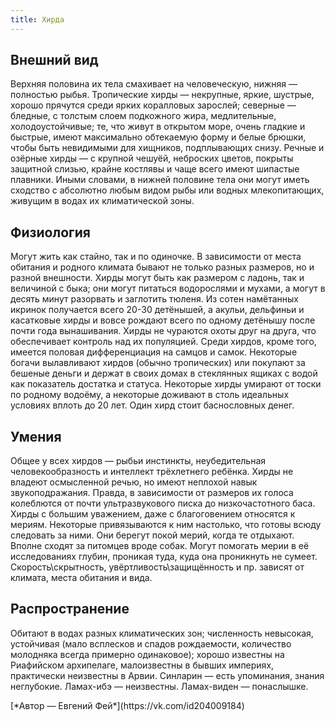 ```yaml
---
title: Хирда
---
```



<ButtonCover src="pic.jpg" title="Хирда"/>


## Внешний вид
Верхняя половина их тела смахивает на человеческую, нижняя — полностью рыбья. Тропические хирды — некрупные, яркие, шустрые, хорошо прячутся среди ярких коралловых зарослей; северные — бледные, с толстым слоем подкожного жира, медлительные, холодоустойчивые; те, что живут в открытом море, очень гладкие и быстрые, имеют максимально обтекаемую форму и белые брюшки, чтобы быть невидимыми для хищников, подплывающих снизу. Речные и озёрные хирды — с крупной чешуёй, неброских цветов, покрыты защитной слизью, крайне костлявы и чаще всего имеют шипастые плавники. Иными словами, в нижней половине тела они могут иметь сходство с абсолютно любым видом рыбы или водных млекопитающих, живущим в водах их климатической зоны.

## Физиология
Могут жить как стайно, так и по одиночке. В зависимости от места обитания и родного климата бывают не только разных размеров, но и разной внешности. Хирды могут быть как размером с ладонь, так и величиной с быка; они могут питаться водорослями и мухами, а могут в десять минут разорвать и заглотить тюленя. Из сотен намётанных икринок получается всего 20-30 детёнышей, а акульи, дельфиньи и касатковые хирды и вовсе рождают всего по одному детёнышу после почти года вынашивания. Хирды не чураются охоты друг на друга, что обеспечивает контроль над их популяцией. Среди хирдов, кроме того, имеется половая дифференциация на самцов и самок.
Некоторые богачи вылавливают хирдов (обычно тропических) или покупают за бешеные деньги и держат в своих домах в стеклянных ящиках с водой как показатель достатка и статуса. Некоторые хирды умирают от тоски по родному водоёму, а некоторые доживают в столь идеальных условиях вплоть до 20 лет. Один хирд стоит баснословных денег.

## Умения
Общее у всех хирдов — рыбьи инстинкты, неубедительная человекообразность и интеллект трёхлетнего ребёнка. Хирды не владеют осмысленной речью, но имеют неплохой навык звукоподражания. Правда, в зависимости от размеров их голоса колеблются от почти ультразвукового писка до низкочастотного баса. Хирды с большим уважением, даже с благоговением относятся к мериям. Некоторые привязываются к ним настолько, что готовы всюду следовать за ними. Они берегут покой мерий, когда те отдыхают. Вполне сходят за питомцев вроде собак. Могут помогать мерии в её исследованиях глубин, проникая туда, куда она проникнуть не сумеет. Скорость\скрытность, увёртливость\защищённость и пр. зависят от климата, места обитания и вида.

## Распространение
Обитают в водах разных климатических зон; численность невысокая, устойчивая (мало всплесков и спадов рождаемости, количество молодняка всегда примерно одинаковое); хорошо известны на Риафийском архипелаге, малоизвестны в бывших империях, практически неизвестны в Арвии. Синларин — есть упоминания, знания неглубокие. Ламах-ибэ — неизвестны. Ламах-виден — понаслышке.

<div right>
    [*Автор — Евгений Фей*](https://vk.com/id204009184)
</div>
